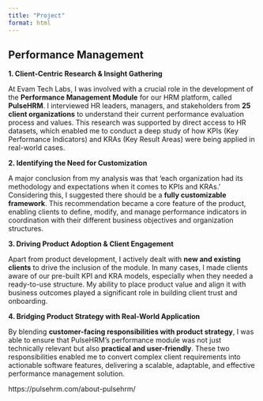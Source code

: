 ```yaml
---
title: "Project"
format: html
---
```


## **Performance Management**

**1. Client-Centric Research & Insight Gathering**

At Evam Tech Labs, I was involved with a crucial role in the development of the **Performance Management Module** for our HRM platform, called **PulseHRM**. I interviewed HR leaders, managers, and stakeholders from **25 client organizations** to understand their current performance evaluation process and values. This research was supported by direct access to HR datasets, which enabled me to conduct a deep study of how KPIs (Key Performance Indicators) and KRAs (Key Result Areas) were being applied in real-world cases.

**2. Identifying the Need for Customization**

A major conclusion from my analysis was that ‘each organization had its methodology and expectations when it comes to KPIs and KRAs.’ Considering this, I suggested there should be a **fully customizable framework**. This recommendation became a core feature of the product, enabling clients to define, modify, and manage performance indicators in coordination with their different business objectives and organization structures.

**3. Driving Product Adoption & Client Engagement**

Apart from product development, I actively dealt with **new and existing clients** to drive the inclusion of the module. In many cases, I made clients aware of our pre-built KPI and KRA models, especially when they needed a ready-to-use structure. My ability to place product value and align it with business outcomes played a significant role in building client trust and onboarding.

**4. Bridging Product Strategy with Real-World Application**

By blending **customer-facing responsibilities with product strategy**, I was able to ensure that PulseHRM’s performance module was not just technically relevant but also **practical and user-friendly**. These two responsibilities enabled me to convert complex client requirements into actionable software features, delivering a scalable, adaptable, and effective performance management solution.

https://pulsehrm.com/about-pulsehrm/